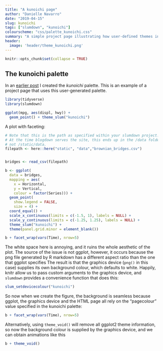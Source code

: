 ```yaml
---
title: "A kunoichi page"
author: "Danielle Navarro"
date: "2019-04-15"
slug: kunoichi
tags: ["slumdown", "kunoichi"]
colourscheme: "css/palette_kunoichi.css"
summary: "A simple project page illustrating how user-defined themes in *slumdown* can be used as the basis of individual pages and ggplot2 figures. It doesn't do very much."
header:
  image: 'header/theme_kunoichi.png'
---
```


```r
knitr::opts_chunk$set(collapse = TRUE)
```


## The kunoichi palette

In an [earlier post](/post/colour-palettes/) I created the *kunoichi* palette. This is an example of a project page that uses this user-generated palette. 

```r
library(tidyverse)
library(slumdown)

ggplot(mpg, aes(displ, hwy)) + 
  geom_point() + theme_slum("kunoichi")
```

A plot with faceting:

```r
# Note that this is the path as specified within your slumdown project.
# At the time blogdown serves the site, this ends up in the /data folder
# not /static/data. 
filepath <- here::here("static", "data","brownian_bridges.csv")


bridges <- read_csv(filepath)

b <- ggplot(
  data = bridges,
  mapping = aes(
    x = Horizontal,
    y = Vertical,
    colour = factor(Series))) + 
  geom_point(
    show.legend = FALSE,
    size = 4) +
  coord_equal() +
  scale_x_continuous(limits = c(-1.5, 1), labels = NULL) +
  scale_y_continuous(limits = c(-1.25, 1.25), labels = NULL) +
  theme_slum("kunoichi") + 
  theme(panel.grid.minor = element_blank())

b + facet_wrap(vars(Time), nrow=5)
```


The white space here is annoying, and it ruins the whole aesthetic of the plot. The source of the issue is not ggplot, however, it occurs because the png file generated by R markdown has a different aspect ratio than the one that ggplot specifies The result is that the graphics device (`png()` in this case) supplies its own background colour, which defaults to white. Happily, knitr allow us to pass custom arguments to the graphics device, and `slumdown` provides a convenience function that does this:

```r
slum_setdevicecolour("kunoichi")
```

So now when we create the figure, the background is seamless because ggplot, the graphics device and the HTML page all rely on the "pagecolour" value specified in the kunoichi palette:


```r
b + facet_wrap(vars(Time), nrow=5)
```


Alternatively, using `theme_void()` will remove all ggplot2 theme information, so now the background colour is supplied by the graphics device, and we can obtain animations like this
```r
b + theme_void()
```


